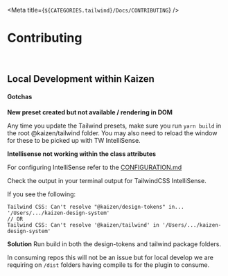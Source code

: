 
<Meta title={`${CATEGORIES.tailwind}/Docs/CONTRIBUTING`} />

# Contributing   

<br/>

## Local Development within Kaizen

#### Gotchas

**New preset created but not available / rendering in DOM**

Any time you update the Tailwind presets, make sure you run `yarn build` in the root @kaizen/tailwind folder. You may also need to reload the window for these to be picked up with TW IntelliSense.


**Intellisense not working within the class attributes**

For configuring IntelliSense refer to the [CONFIGURATION.md](CONFIGURATION.md)

Check the output in your terminal output for TailwindCSS IntelliSense.

If you see the following:

```
Tailwind CSS: Can't resolve "@kaizen/design-tokens" in... '/Users/.../kaizen-design-system'
// OR
Tailwind CSS: Can't resolve '@kaizen/tailwind' in '/Users/.../kaizen-design-system'
```

**Solution**
Run build in both the design-tokens and tailwind package folders.

In consuming repos this will not be an issue but for local develop we are requiring on `/dist` folders having compile ts for the plugin to consume.


